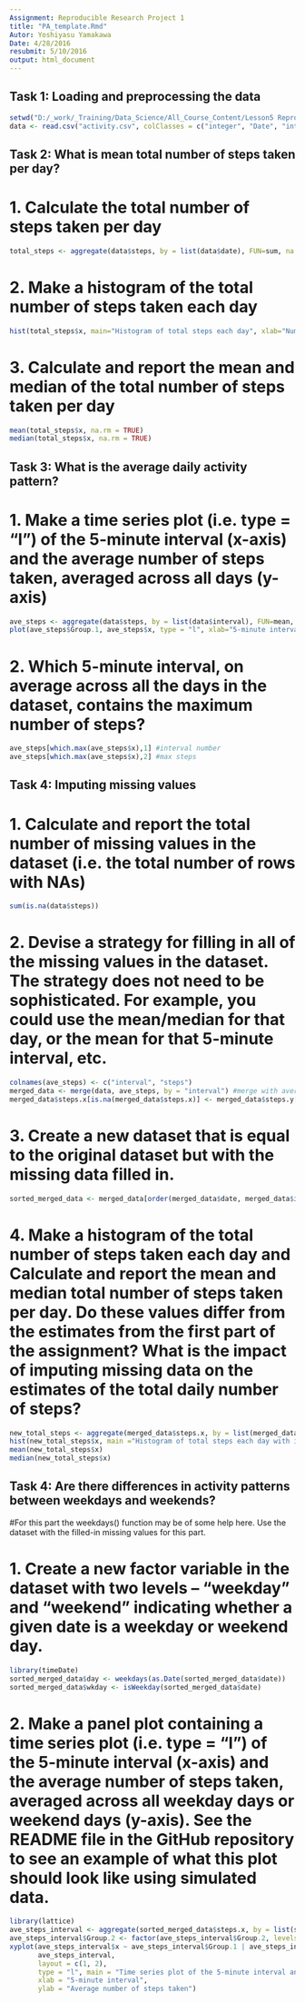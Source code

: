 ---
Assignment: Reproducible Research Project 1
title: "PA_template.Rmd"
Autor: Yoshiyasu Yamakawa
Date: 4/28/2016
resubmit: 5/10/2016
output: html_document
---

## Task 1: Loading and preprocessing the data

```{r echo=TRUE}
setwd("D:/_work/_Training/Data_Science/All_Course_Content/Lesson5 Reproducible Research/Projects/Assignment_1")
data <- read.csv("activity.csv", colClasses = c("integer", "Date", "integer"))
```

## Task 2: What is mean total number of steps taken per day?

# 1. Calculate the total number of steps taken per day

```{r echo=TRUE}
total_steps <- aggregate(data$steps, by = list(data$date), FUN=sum, na.rm=TRUE)
```

# 2. Make a histogram of the total number of steps taken each day

```{r echo=TRUE}
hist(total_steps$x, main="Histogram of total steps each day", xlab="Number of steps", col="blue", breaks=30)
```

# 3. Calculate and report the mean and median of the total number of steps taken per day

```{r echo=TRUE}
mean(total_steps$x, na.rm = TRUE)
median(total_steps$x, na.rm = TRUE)
```

## Task 3: What is the average daily activity pattern?

# 1. Make a time series plot (i.e. type = "l") of the 5-minute interval (x-axis) and the average number of steps taken, averaged across all days (y-axis)

```{r echo=TRUE}
ave_steps <- aggregate(data$steps, by = list(data$interval), FUN=mean, na.rm=TRUE)
plot(ave_steps$Group.1, ave_steps$x, type = "l", xlab="5-minute intervals", ylab="The average number of steps taken", main="The  average Number of Steps a day", col="blue")
```

# 2. Which 5-minute interval, on average across all the days in the dataset, contains the maximum number of steps?

```{r echo=TRUE}
ave_steps[which.max(ave_steps$x),1] #interval number
ave_steps[which.max(ave_steps$x),2] #max steps
```

## Task 4: Imputing missing values
# 1. Calculate and report the total number of missing values in the dataset (i.e. the total number of rows with NAs)

```{r echo=TRUE}
sum(is.na(data$steps))
```

# 2. Devise a strategy for filling in all of the missing values in the dataset. The strategy does not need to be sophisticated. For example, you could use the mean/median for that day, or the mean for that 5-minute interval, etc.

```{r echo=TRUE}
colnames(ave_steps) <- c("interval", "steps")
merged_data <- merge(data, ave_steps, by = "interval") #merge with average steps culculated previously from above
merged_data$steps.x[is.na(merged_data$steps.x)] <- merged_data$steps.y[is.na(merged_data$steps.x)] #replace na with ave steps
```

# 3. Create a new dataset that is equal to the original dataset but with the missing data filled in.

```{r echo=TRUE}
sorted_merged_data <- merged_data[order(merged_data$date, merged_data$interval), ]
```

# 4. Make a histogram of the total number of steps taken each day and Calculate and report the mean and median total number of steps taken per day. Do these values differ from the estimates from the first part of the assignment? What is the impact of imputing missing data on the estimates of the total daily number of steps?

```{r echo=TRUE}
new_total_steps <- aggregate(merged_data$steps.x, by = list(merged_data$date), FUN = sum)
hist(new_total_steps$x, main ="Histogram of total steps each day with imputed data", xlab="Number of steps", col="blue", breaks=30)
mean(new_total_steps$x)
median(new_total_steps$x)
```

## Task 4: Are there differences in activity patterns between weekdays and weekends?
#For this part the weekdays() function may be of some help here. Use the dataset with the filled-in missing values for this part.

# 1. Create a new factor variable in the dataset with two levels – “weekday” and “weekend” indicating whether a given date is a weekday or weekend day.

```{r echo=TRUE}
library(timeDate)
sorted_merged_data$day <- weekdays(as.Date(sorted_merged_data$date))
sorted_merged_data$wkday <- isWeekday(sorted_merged_data$date)
```

# 2. Make a panel plot containing a time series plot (i.e. type = "l") of the 5-minute interval (x-axis) and the average number of steps taken, averaged across all weekday days or weekend days (y-axis). See the README file in the GitHub repository to see an example of what this plot should look like using simulated data.

```{r echo=TRUE}
library(lattice)
ave_steps_interval <- aggregate(sorted_merged_data$steps.x, by = list(sorted_merged_data$interval, sorted_merged_data$wkday), FUN = mean)
ave_steps_interval$Group.2 <- factor(ave_steps_interval$Group.2, levels = c(TRUE, FALSE), labels = c("Weekdays", "Weekends"))
xyplot(ave_steps_interval$x ~ ave_steps_interval$Group.1 | ave_steps_interval$Group.2, 
       ave_steps_interval, 
       layout = c(1, 2), 
       type = "l", main = "Time series plot of the 5-minute interval and the average \nnumber of steps taken, Weekends vs. Weekdays",
       xlab = "5-minute interval",
       ylab = "Average number of steps taken")
```
